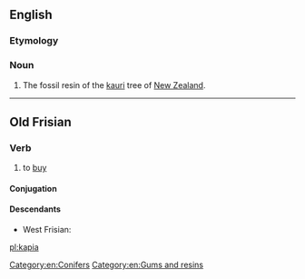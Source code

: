 ==English==

===Etymology===
{{etyl|mi|en}}

===Noun===
{{en-noun|-}}

# The fossil resin of the [[kauri]] tree of [[New Zealand]].

{{Webster 1913}}

----

==Old Frisian==

===Verb===
{{ofs-verb|head=kāpia}}

# to [[buy]]

====Conjugation====
{{ofs-conj-wk2|kāp}}

====Descendants====
* West Frisian: {{l|fy|keapje}}

[[Category:en:Conifers]]
[[Category:en:Gums and resins]]

[[pl:kapia]]